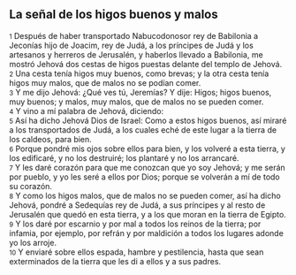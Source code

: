 == La señal de los higos buenos y malos ==

{{anchor|1}} <small>1</small> Después de haber transportado Nabucodonosor rey de Babilonia a Jeconías hijo de Joacim, rey de Judá, a los príncipes de Judá y los artesanos y herreros de Jerusalén, y haberlos llevado a Babilonia, me mostró Jehová dos cestas de higos puestas delante del templo de Jehová.<br>
{{anchor|2}} <small>2</small> Una cesta tenía higos muy buenos, como brevas; y la otra cesta tenía higos muy malos, que de malos no se podían comer.<br>
{{anchor|3}} <small>3</small> Y me dijo Jehová: ¿Qué ves tú, Jeremías? Y dije: Higos; higos buenos, muy buenos; y malos, muy malos, que de malos no se pueden comer.<br>
{{anchor|4}} <small>4</small> Y vino a mí palabra de Jehová, diciendo:<br>
{{anchor|5}} <small>5</small> Así ha dicho Jehová Dios de Israel: Como a estos higos buenos, así miraré a los transportados de Judá, a los cuales eché de este lugar a la tierra de los caldeos, para bien.<br>
{{anchor|6}} <small>6</small> Porque pondré mis ojos sobre ellos para bien, y los volveré a esta tierra, y los edificaré, y no los destruiré; los plantaré y no los arrancaré.<br>
{{anchor|7}} <small>7</small> Y les daré corazón para que me conozcan que yo soy Jehová; y me serán por pueblo, y yo les seré a ellos por Dios; porque se volverán a mí de todo su corazón.<br>
{{anchor|8}} <small>8</small> Y como los higos malos, que de malos no se pueden comer, así ha dicho Jehová, pondré a Sedequías rey de Judá, a sus príncipes y al resto de Jerusalén que quedó en esta tierra, y a los que moran en la tierra de Egipto.<br>
{{anchor|9}} <small>9</small> Y los daré por escarnio y por mal a todos los reinos de la tierra; por infamia, por ejemplo, por refrán y por maldición a todos los lugares adonde yo los arroje.<br>
{{anchor|10}} <small>10</small> Y enviaré sobre ellos espada, hambre y pestilencia, hasta que sean exterminados de la tierra que les di a ellos y a sus padres.<br>
